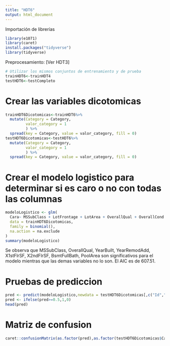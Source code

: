 ```yaml
---
title: "HDT6"
output: html_document
---
```


Importación de librerías
```r
library(e1071)
library(caret)
install.packages("tidyverse")
library(tidyverse)
```

Preprocesamiento: [Ver HDT3]
```r
# Utilizar los mismos conjuntos de entrenamiento y de prueba
trainHDT6<-trainHDT4
testHDT6<-testCompleto
```
# Crear las variables dicotomicas
```r
trainHDT6Dicotomicas<-trainHDT6%>%
  mutate(Category = Category,
         valor_category = 1
         ) %>% 
  spread(key = Category, value = valor_category, fill = 0)
testHDT6Dicotomicas<-testHDT6%>%
  mutate(Category = Category,
         valor_category = 1
         ) %>% 
  spread(key = Category, value = valor_category, fill = 0)
```
# Crear el modelo logistico para determinar si es caro o no con todas las columnas
```r
modeloLogistico <- glm(
  Cara~ MSSubClass + LotFrontage + LotArea + OverallQual + OverallCond + YearBuilt + YearRemodAdd + MasVnrArea + BsmtFinSF1 + BsmtFinSF2 + BsmtUnfSF + X1stFlrSF + X2ndFlrSF + LowQualFinSF + BsmtFullBath + BsmtHalfBath + FullBath + HalfBath + BedroomAbvGr + KitchenAbvGr + TotRmsAbvGrd + Fireplaces + GarageYrBlt + GarageCars + GarageArea + WoodDeckSF + OpenPorchSF + EnclosedPorch + X3SsnPorch + ScreenPorch + PoolArea + MiscVal + MoSold + YrSold,
  data = trainHDT6Dicotomicas,
  family = binomial(),
  na.action = na.exclude
)
summary(modeloLogistico)
```
Se observa que MSSubClass, OverallQual, YearBuilt, YearRemodAdd, X1stFlrSF, X2ndFlrSF, BsmtFullBath, PoolArea son significativos para el modelo mientras que las demas variables no lo son.
El AIC es de 607.51. 

# Pruebas de prediccion
```r
pred <- predict(modeloLogistico,newdata = testHDT6Dicotomicas[,c("Id","MSSubClass"    ,"LotFrontage"   ,"LotArea", "OverallQual"  , "OverallCond"  , "YearBuilt"    , "YearRemodAdd", "MasVnrArea"   , "BsmtFinSF1"   , "BsmtFinSF2"   , "BsmtUnfSF", "X1stFlrSF"    , "X2ndFlrSF"    , "LowQualFinSF", "BsmtFullBath" , "BsmtHalfBath" , "FullBath", "HalfBath"     , "BedroomAbvGr" , "KitchenAbvGr" , "TotRmsAbvGrd", "Fireplaces"   , "GarageYrBlt"  , "GarageCars"   , "GarageArea", "WoodDeckSF"   , "OpenPorchSF"  , "EnclosedPorch", "X3SsnPorch", "ScreenPorch"  , "PoolArea"     , "MiscVal"      , "MoSold", "YrSold")])
pred <- ifelse(pred>=0.5,1,0)
head(pred)
```
# Matriz de confusion
```r
caret::confusionMatrix(as.factor(pred),as.factor(testHDT6Dicotomicas$Cara))
```